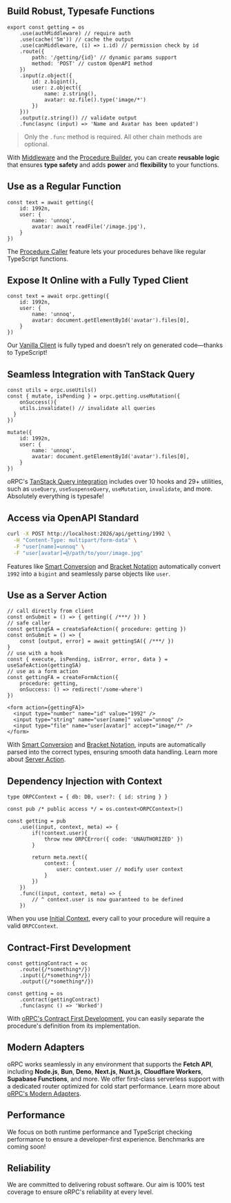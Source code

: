 ## Build Robust, Typesafe Functions

```tsx
export const getting = os
	.use(authMiddleware) // require auth
	.use(cache('5m')) // cache the output
	.use(canMiddleware, (i) => i.id) // permission check by id
	.route({
		path: '/getting/{id}' // dynamic params support
		method: 'POST' // custom OpenAPI method
	})
	.input(z.object({
		id: z.bigint(),
		user: z.object({
			name: z.string(),
			avatar: oz.file().type('image/*')
		})
	}))
	.output(z.string()) // validate output
	.func(async (input) => 'Name and Avatar has been updated')
```

> Only the `.func` method is required. All other chain methods are optional.
> 

With [Middleware](/docs/server/middleware) and the [Procedure Builder](/docs/server/procedure), 
you can create **reusable logic** that ensures **type safety** and adds **power** and **flexibility** to your functions.

## Use as a Regular Function

```tsx
const text = await getting({ 
	id: 1992n,
	user: {
		name: 'unnoq',
		avatar: await readFile('/image.jpg'),
	}
})
```

The [Procedure Caller](/docs/server/caller) feature lets your procedures behave like regular TypeScript functions.

## Expose It Online with a Fully Typed Client

```tsx
const text = await orpc.getting({ 
	id: 1992n,
	user: {
		name: 'unnoq',
		avatar: document.getElementById('avatar').files[0],
	}
})
```

Our [Vanilla Client](/docs/client/vanilla) is fully typed and doesn't rely on generated code—thanks to TypeScript!

## Seamless Integration with TanStack Query

```tsx
const utils = orpc.useUtils()
const { mutate, isPending } = orpc.getting.useMutation({
	onSuccess(){
    utils.invalidate() // invalidate all queries
  }
})

mutate({ 
	id: 1992n,
	user: {
		name: 'unnoq',
		avatar: document.getElementById('avatar').files[0],
	}
})
```

oRPC's [TanStack Query integration](/docs/client/react) includes over 10 hooks and 29+ utilities, 
such as `useQuery`, `useSuspenseQuery`, `useMutation`, `invalidate`, and more. Absolutely everything is typesafe!

## Access via OpenAPI Standard

```bash
curl -X POST http://localhost:2026/api/getting/1992 \
  -H "Content-Type: multipart/form-data" \
  -F "user[name]=unnoq" \
  -F "user[avatar]=@/path/to/your/image.jpg"
```

Features like [Smart Conversion](/docs/openapi/smart-conversion) and [Bracket Notation](/docs/openapi/bracket-notation) automatically 
convert `1992` into a `bigint` and seamlessly parse objects like `user`.

## Use as a Server Action

```tsx
// call directly from client
const onSubmit = () => { getting({ /***/ }) }
// safe caller
const gettingSA = createSafeAction({ procedure: getting })
const onSubmit = () => { 
	const [output, error] = await gettingSA({ /***/ })
}
// use with a hook
const { execute, isPending, isError, error, data } = useSafeAction(gettingSA)
// use as a form action
const gettingFA = createFormAction({ 
	procedure: getting,
	onSuccess: () => redirect('/some-where')
})

<form action={gettingFA}>
  <input type="number" name="id" value="1992" />
  <input type="string" name="user[name]" value="unnoq" />
  <input type="file" name="user[avatar]" accept="image/*" />
</form>
```

With [Smart Conversion](/docs/openapi/smart-conversion) and [Bracket Notation](/docs/openapi/bracket-notation), 
inputs are automatically parsed into the correct types, ensuring smooth data handling.
Learn more about [Server Action](/docs/server/server-action).

## Dependency Injection with Context

```tsx
type ORPCContext = { db: DB, user?: { id: string } }

const pub /* public access */ = os.context<ORPCContext>()

const getting = pub
	.use((input, context, meta) => {
		if(!context.user){
			throw new ORPCError({ code: 'UNAUTHORIZED' })
		}
		
		return meta.next({
			context: {
				user: context.user // modify user context
			}
		})
	})
	.func((input, context, meta) => {
		// ^ context.user is now guaranteed to be defined
	})
```

When you use [Initial Context](/docs/server/context#initial-context), every call to your procedure will require a valid `ORPCContext`.

## **Contract-First Development**

```tsx
const gettingContract = oc
	.route({/*something*/})
	.input({/*something*/})
	.output({/*something*/})
	
const getting = os
	.contract(gettingContract)
	.func(async () => 'Worked')
```

With [oRPC's Contract First Development](/docs/server/contract), you can easily separate the procedure's definition 
from its implementation.

## Modern Adapters

oRPC works seamlessly in any environment that supports the **Fetch API**, including **Node.js**, **Bun**, **Deno**, **Next.js**, **Nuxt.js**, **Cloudflare Workers**, **Supabase Functions**, and more. We offer first-class serverless support with a dedicated router optimized for cold start performance.
Learn more about [oRPC's Modern Adapters](/docs/server/integrations).

## Performance

We focus on both runtime performance and TypeScript checking performance to ensure a developer-first experience. Benchmarks are coming soon!

## Reliability

We are committed to delivering robust software. Our aim is 100% test coverage to ensure oRPC's reliability at every level.
